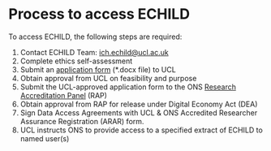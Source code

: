 # Process to access ECHILD {#sec-access-process}

To access ECHILD, the following steps are required:

1. Contact ECHILD Team: 
[ich.echild\@ucl.ac.uk](mailto:ich.echild@ucl.ac.uk){.email}
1. Complete ethics self-assessment
1. Submit an 
[application form](https://uksa.statisticsauthority.gov.uk/wp-content/uploads/2023/03/Research_Project_Application_v1.8-2.docx) 
(*.docx file) to UCL
1. Obtain approval from UCL on feasibility and purpose
1. Submit the UCL-approved application form to the ONS 
[Research Accreditation Panel](https://uksa.statisticsauthority.gov.uk/digitaleconomyact-research-statistics/research-accreditation-panel/) (RAP)
1. Obtain approval from RAP for release under Digital Economy Act (DEA) 
1. Sign Data Access Agreements with UCL & ONS Accredited Researcher Assurance 
Registration (ARAR) form.
1. UCL instructs ONS to provide access to a specified extract of ECHILD to 
named user(s)
